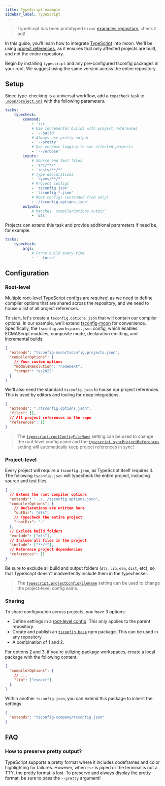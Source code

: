 ```yaml
---
title: TypeScript example
sidebar_label: TypeScript
---
```



> TypeScript has been prototyped in our
> [examples repository](https://github.com/moonrepo/examples/blob/master/.moon/project.yml#L95),
> check it out!

In this guide, you'll learn how to integrate [TypeScript](https://eslint.org/) into moon. We'll be
using [project references](https://www.typescriptlang.org/docs/handbook/project-references.html), as
it ensures that only affected projects are built, and not the entire repository.

Begin by installing `typescript` and any pre-configured tsconfig packages in your root. We suggest
using the same version across the entire repository.

<AddDepsTabs dep="typescript tsconfig-moon" dev />

## Setup

Since type-checking is a universal workflow, add a `typecheck` task to
[`.moon/project.yml`](../../config/global-project) with the following parameters.

```yaml title=".moon/project.yml"
tasks:
	typecheck:
		command:
			- 'tsc'
			# Use incremental builds with project references
			- '--build'
			# Always use pretty output
			- '--pretty'
			# Use verbose logging to see affected projects
			- '--verbose'
		inputs:
			# Source and test files
			- 'src/**/*'
			- 'tests/**/*'
			# Type declarations
			- 'types/**/*'
			# Project configs
			- 'tsconfig.json'
			- 'tsconfig.*.json'
			# Root configs (extended from only)
			- '/tsconfig.options.json'
		outputs:
			# Matches `compilerOptions.outDir`
			- 'dts'
```

Projects can extend this task and provide additional parameters if need be, for example.

```yaml title="<project>/moon.yml"
tasks:
	typecheck:
		args:
			# Force build every time
			- '--force'
```

## Configuration

### Root-level

Multiple root-level TypeScript configs are _required_, as we need to define compiler options that
are shared across the repository, and we need to house a list of all project references.

To start, let's create a `tsconfig.options.json` that will contain our compiler options. In our
example, we'll extend [tsconfig-moon](https://www.npmjs.com/package/tsconfig-moon) for convenience.
Specifically, the `tsconfig.workspaces.json` config, which enables ECMAScript modules, composite
mode, declaration emitting, and incremental builds.

```json title="tsconfig.options.json"
{
  "extends": "tsconfig-moon/tsconfig.projects.json",
  "compilerOptions": {
    // Your custom options
    "moduleResolution": "nodenext",
    "target": "es2022"
  }
}
```

We'll also need the standard `tsconfig.json` to house our project references. This is used by
editors and tooling for deep integrations.

```json title="tsconfig.json"
{
  "extends": "./tsconfig.options.json",
  "files": [],
  // All project references in the repo
  "references": []
}
```

> The [`typescript.rootConfigFileName`](../../config/workspace#rootconfigfilename) setting can be
> used to change the root-level config name and the
> [`typescript.syncProjectReferences`](../../config/workspace#syncprojectreferences) setting will
> automatically keep project references in sync!

### Project-level

Every project will require a `tsconfig.json`, as TypeScript itself requires it. The following
`tsconfig.json` will typecheck the entire project, including source and test files.

```json title="<project>/tsconfig.json"
{
  // Extend the root compiler options
  "extends": "../../tsconfig.options.json",
  "compilerOptions": {
    // Declarations are written here
    "outDir": "dts",
    // Typecheck the entire project
    "rootDir": "."
  },
  // Exclude build folders
  "exclude": ["dts"],
  // Include all files in the project
  "include": ["**/*"],
  // Reference project dependencies
  "references": []
}
```

Be sure to exclude all build and output folders (`dts`, `lib`, `esm`, `dist`, etc), so that
TypeScript doesn't inadvertently include them in the typechecker.

> The [`typescript.projectConfigFileName`](../../config/workspace#projectconfigfilename) setting can
> be used to change the project-level config name.

### Sharing

To share configuration across projects, you have 3 options:

- Define settings in a [root-level config](#root-level). This only applies to the parent repository.
- Create and publish an
  [`tsconfig base`](https://www.typescriptlang.org/docs/handbook/tsconfig-json.html#tsconfig-bases)
  npm package. This can be used in any repository.
- A combination of 1 and 2.

For options 2 and 3, if you're utilizing package workspaces, create a local package with the
following content.

```json title="packages/tsconfig-company/tsconfig.json"
{
  "compilerOptions": {
    // ...
    "lib": ["esnext"]
  }
}
```

Within another `tsconfig.json`, you can extend this package to inherit the settings.

```json title="tsconfig.json"
{
  "extends": "tsconfig-company/tsconfig.json"
}
```

## FAQ

### How to preserve pretty output?

TypeScript supports a pretty format where it includes codeframes and color highlighting for
failures. However, when `tsc` is piped or the terminal is not a TTY, the pretty format is lost. To
preserve and always display the pretty format, be sure to pass the `--pretty` argument!
